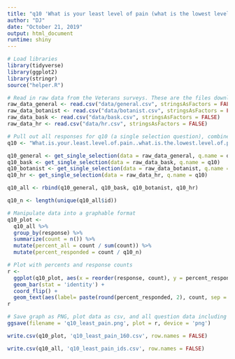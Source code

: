 ```yaml
---
title: "q10 'What is your least level of pain (what is the lowest level of pain you feel?)' (National Veterans)"
author: "DJ"
date: "October 21, 2019"
output: html_document
runtime: shiny
---
```


```r
# Load libraries
library(tidyverse)
library(ggplot2)
library(stringr)
source("helper.R")
```

```r
# Read in raw data from the Veterans surveys. These are the files downloaded from survey monkey saved as a .csv
raw_data_general <- read.csv("data/general.csv", stringsAsFactors = FALSE)
raw_data_botanist <- read.csv("data/botanist.csv", stringsAsFactors = FALSE)
raw_data_bask <- read.csv("data/bask.csv", stringsAsFactors = FALSE)
raw_data_hr <- read.csv("data/hr.csv", stringsAsFactors = FALSE)
```

```r
# Pull out all responses for q10 (a single selection question), combine, then determine 'question n'
q10 <- "What.is.your.least.level.of.pain..what.is.the.lowest.level.of.pain.you.feel.."

q10_general <- get_single_selection(data = raw_data_general, q.name = q10)
q10_bask <- get_single_selection(data = raw_data_bask, q.name = q10)
q10_botanist <- get_single_selection(data = raw_data_botanist, q.name = q10)
q10_hr <- get_single_selection(data = raw_data_hr, q.name = q10)

q10_all <- rbind(q10_general, q10_bask, q10_botanist, q10_hr)

q10_n <- length(unique(q10_all$id))
```

```r
# Manipulate data into a graphable format
q10_plot <- 
  q10_all %>%
  group_by(response) %>%
  summarize(count = n()) %>%
  mutate(percent_all = count / sum(count)) %>%
  mutate(percent_responded = count / q10_n)
```

```r
# Plot with percents and response counts
r <- 
  ggplot(q10_plot, aes(x = reorder(response, count), y = percent_responded)) +
  geom_bar(stat = 'identity') +
  coord_flip() +
  geom_text(aes(label= paste(round(percent_responded, 2), count, sep = "***")))
r
```

```r
# Save graph as PNG, plot data as csv, and all question data including response IDs as csv (save question n and N at end of plot file as "_x.x")
ggsave(filename = 'q10_least_pain.png', plot = r, device = 'png')

write.csv(q10_plot, 'q10_least_pain_160.csv', row.names = FALSE)

write.csv(q10_all, 'q10_least_pain_ids.csv', row.names = FALSE)
```